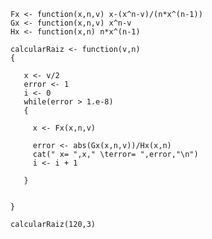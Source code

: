        
    Fx <- function(x,n,v) x-(x^n-v)/(n*x^(n-1))
    Gx <- function(x,n,v) x^n-v
    Hx <- function(x,n) n*x^(n-1)
    
    calcularRaiz <- function(v,n)
    {
       
       x <- v/2
       error <- 1
       i <- 0
       while(error > 1.e-8)
       {
          
         x <- Fx(x,n,v)
          
         error <- abs(Gx(x,n,v))/Hx(x,n)
         cat(" x= ",x," \terror= ",error,"\n")
         i <- i + 1
         
       }
       
    
    }
    
    calcularRaiz(120,3)